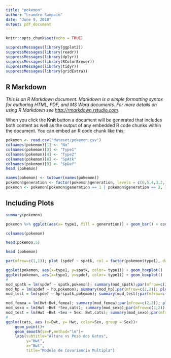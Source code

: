 ```yaml
---
title: "pokemon"
author: "Leandro Sampaio"
date: "June 9, 2018"
output: pdf_document
---
```


```r
knitr::opts_chunk$set(echo = TRUE)

suppressMessages(library(ggplot2)) 
suppressMessages(library(readr)) 
suppressMessages(library(dplyr))
suppressMessages(library(RColorBrewer))
suppressMessages(library(tidyr))
suppressMessages(library(gridExtra))
```
## R Markdown

*This is an R Markdown document. Markdown is a simple formatting syntax for authoring HTML, PDF, and MS Word documents. For more details on using R Markdown see <http://rmarkdown.rstudio.com>.*

When you click the **Knit** button a document will be generated that includes both content as well as the output of any embedded R code chunks within the document. You can embed an R code chunk like this:

```r

pokemon <- read.csv("dataset/pokemon.csv")
colnames(pokemon)[1] <- "No"
colnames(pokemon)[3] <- "Type1"
colnames(pokemon)[4] <- "Type2"
colnames(pokemon)[8] <- "SpAtk"
colnames(pokemon)[9] <- "SpDef"
head (pokemon)

names(pokemon) <- tolower(names(pokemon))
pokemon$generation <- factor(pokemon$generation, levels = c(6,5,4,3,2,1))
pokemon <- pokemon[pokemon$generation == 1 | pokemon$generation == 2, ]
```

## Including Plots

```r
summary(pokemon)
```


```r
pokemon %>% ggplot(aes(x= type1, fill = generation)) + geom_bar() + coord_flip()
```
```r
colnames(pokemon)
```
```r
head(pokemon,5)
```


```r
head (pokemon)

par(mfrow=c(1,1)); plot (spdef ~ spatk, col = factor(pokemon$type1), data=pokemon)

ggplot(pokemon, aes(x=type1, y=spatk, color= type1)) + geom_boxplot()
ggplot(pokemon, aes(x=type1, y=spdef, color= type1)) + geom_boxplot()
# 
mod_spatk = lm(spdef ~ spatk,pokemon); summary(mod_spatk);par(mfrow=c(2,2)); plot(mod_spatk)
mod_hp = lm(spdef ~ hp,pokemon); summary(mod_hp);par(mfrow=c(2,2)); plot(mod_hp)
mod_test = lm(spdef ~ hp*spatk,pokemon); summary(mod_test);par(mfrow=c(2,2)); plot(mod_test)

mod_femea = lm(Hwt~Bwt,femea); summary(mod_femea);par(mfrow=c(2,2)); plot(mod_femea)
mod_sexo = lm(Hwt ~Bwt *Sex,cats); summary(mod_sexo);par(mfrow=c(2,2)); plot(mod_sexo)
mod_test = lm(Hwt ~Bwt +Sex + Sex: Bwt,cats); summary(mod_sexo);par(mfrow=c(2,2)); plot(mod_test)
# 
ggplot(cats, aes (x=Bwt, y= Hwt, color=Sex, group = Sex))+
    geom_point()+
    geom_smooth(se=F,method="lm")+
    labs(subtitle="Altura vs Peso dos Gatos",
         y="Hwt",
         x="Bwt",
         title="Modelo de Covariancia Multipla")

```

```r
```

